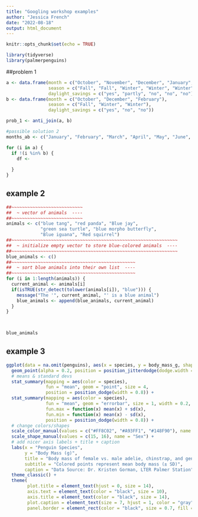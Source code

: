 ```yaml
---
title: "Googling workshop examples"
author: "Jessica French"
date: "2022-08-18"
output: html_document
---
```


```r
knitr::opts_chunk$set(echo = TRUE)
```

```r
library(tidyverse)
library(palmerpenguins)
```

##problem 1

```r
a <- data.frame(month = c("October", "November", "December", "January", "February"),
                season = c("Fall", "Fall", "Winter", "Winter", "Winter"),
                daylight_savings = c("yes", "partly", "no", "no", "no"))
b <- data.frame(month = c("October", "December", "February"),
                season = c("Fall", "Winter", "Winter"),
                daylight_savings = c("yes", "no", "no"))
```

```r
prob_1 <- anti_join(a, b)
```

```r
#passible solution 2
months_ab <- c("January", "February", "March", "April", "May", "June", "July", "September", "October", "November", "December")

for (i in a) {
  if !(i %in% b) {
    df <- 
    
  }
}
```

## example 2
```r
##~~~~~~~~~~~~~~~~~~~~~~~~~~~
##  ~ vector of animals  ----
##~~~~~~~~~~~~~~~~~~~~~~~~~~~
animals <- c("blue tang", "red panda", "Blue jay",
             "green sea turtle", "blue morpho butterfly", 
             "Blue iguana", "Red squirrel")
##~~~~~~~~~~~~~~~~~~~~~~~~~~~~~~~~~~~~~~~~~~~~~~~~~~~~~~~~~~~~~~~
##  ~ initialize empty vector to store blue-colored animals  ----
##~~~~~~~~~~~~~~~~~~~~~~~~~~~~~~~~~~~~~~~~~~~~~~~~~~~~~~~~~~~~~~~
blue_animals <- c()
##~~~~~~~~~~~~~~~~~~~~~~~~~~~~~~~~~~~~~~~~~~~~~~~
##  ~ sort blue animals into their own list  ----
##~~~~~~~~~~~~~~~~~~~~~~~~~~~~~~~~~~~~~~~~~~~~~~~
for (i in 1:length(animals)) { 
  current_animal <- animals[i]
  if(isTRUE(str_detect(tolower(animals[i]), "blue"))) {
    message("The '", current_animal, "' is a blue animal")
    blue_animals <- append(blue_animals, current_animal)
  }
}

 

blue_animals
```

## example 3

```r
ggplot(data = na.omit(penguins), aes(x = species, y = body_mass_g, shape = sex)) +
  geom_point(alpha = 0.2, position = position_jitterdodge(dodge.width = 0.8)) + 
  # means & standard devs
  stat_summary(mapping = aes(color = species),
               fun = "mean", geom = "point", size = 4,
               position = position_dodge(width = 0.8)) +
  stat_summary(mapping = aes(color = species),
               fun = "mean", geom = "errorbar", size = 1, width = 0.2,
               fun.max = function(x) mean(x) + sd(x),
               fun.min = function(x) mean(x) - sd(x),
               position = position_dodge(width = 0.8)) +
  # change colors/shapes
  scale_color_manual(values = c("#FF8C02", "#A93FF1", "#148F90"), name = "Species") + 
  scale_shape_manual(values = c(15, 16), name = "Sex") + 
  # add nicer axis labels + title + caption
  labs(x = "Penguin Species", 
       y = "Body Mass (g)",
       title = "Body mass of female vs. male adelie, chinstrap, and gentoo penguins",
       subtitle = "Colored points represent mean body mass (± SD)",
       caption = "Data Source: Dr. Kristen Gorman, LTER Palmer Station") +
  theme_classic() + 
  theme(
        plot.title = element_text(hjust = 0, size = 14),
        axis.text = element_text(color = "black", size = 10),
        axis.title = element_text(color = "black", size = 14),
        plot.caption = element_text(size = 7, hjust = 1, color = "gray", face = "italic"),
        panel.border = element_rect(color = "black", size = 0.7, fill = NA))
```


